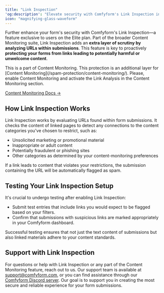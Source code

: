 ```yaml
---
title: "Link Inspection"
'og:description': "Elevate security with Comfyform's Link Inspection in the Elite plan. Scrutinize links in submissions to safeguard against harmful content."
icon: "magnifying-glass-waveform"
---
```


Further enhance your form's security with Comfyform's Link Inspection—a feature exclusive to users on the Elite plan. Part of the broader Content Monitoring suite, Link Inspection adds an **extra layer of scrutiny by analyzing URLs within submissions**. This feature is key to proactively **protecting your forms from links leading to potentially harmful or unwelcome content**.

<Warning>
This is a part of Content Monitoring. This protection is an additional layer for [Content Monitoring](/spam-protection/content-monitoring/). Please, enable Content Monitoring and activate the Link Analysis in the Content Monitoring section.

[Content Monitoring Docs →](/spam-protection/content-monitoring/)
</Warning>

## How Link Inspection Works

Link Inspection works by evaluating URLs found within form submissions. It checks the content of linked pages to detect any connections to the content categories you've chosen to restrict, such as:

- Unsolicited marketing or promotional material
- Inappropriate or adult content
- Potentially fraudulent or phishing sites
- Other categories as determined by your content-monitoring preferences

If a link leads to content that violates your restrictions, the submission containing the URL will be automatically flagged as spam.

## Testing Your Link Inspection Setup

It's crucial to undergo testing after enabling Link Inspection:

- Submit test entries that include links you would expect to be flagged based on your filters.
- Confirm that submissions with suspicious links are marked appropriately in your Comfyform dashboard.

Successful testing ensures that not just the text content of submissions but also linked materials adhere to your content standards.

## Support with Link Inspection

For questions or help with Link Inspection or any part of the Content Monitoring feature, reach out to us. Our support team is available at [support@comfyform.com](mailto:support@comfyform.com), or you can find assistance through our [Comfyform Discord server](https://discord.gg/Fm7ac3am8S). Our goal is to support you in creating the most secure and reliable experience for your form submissions.
